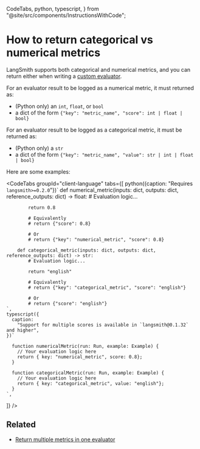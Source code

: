   CodeTabs,
  python,
  typescript,
} from "@site/src/components/InstructionsWithCode";

# How to return categorical vs numerical metrics

LangSmith supports both categorical and numerical metrics, and you can return either when writing a [custom evaluator](./custom_evaluator).

For an evaluator result to be logged as a numerical metric, it must returned as:

- (Python only) an `int`, `float`, or `bool`
- a dict of the form `{"key": "metric_name", "score": int | float | bool}`

For an evaluator result to be logged as a categorical metric, it must be returned as:

- (Python only) a `str`
- a dict of the form `{"key": "metric_name", "value": str | int | float | bool}`

Here are some examples:

<CodeTabs
  groupId="client-language"
  tabs={[
    python({caption: "Requires `langsmith>=0.2.0`"})`
        def numerical_metric(inputs: dict, outputs: dict, reference_outputs: dict) -> float:
            # Evaluation logic...
            
            return 0.8
            
            # Equivalently
            # return {"score": 0.8}

            # Or
            # return {"key": "numerical_metric", "score": 0.8}

        def categorical_metric(inputs: dict, outputs: dict, reference_outputs: dict) -> str:
            # Evaluation logic...

            return "english"

            # Equivalently
            # return {"key": "categorical_metric", "score": "english"}

            # Or
            # return {"score": "english"}
    `,
    typescript({
      caption:
        "Support for multiple scores is available in `langsmith@0.1.32` and higher",
    })`

      function numericalMetric(run: Run, example: Example) {
        // Your evaluation logic here
        return { key: "numerical_metric", score: 0.8};
      }

      function categoricalMetric(run: Run, example: Example) {
        // Your evaluation logic here
        return { key: "categorical_metric", value: "english"};
      }
    `,

]}
/>

## Related

- [Return multiple metrics in one evaluator](./multiple_scores)
